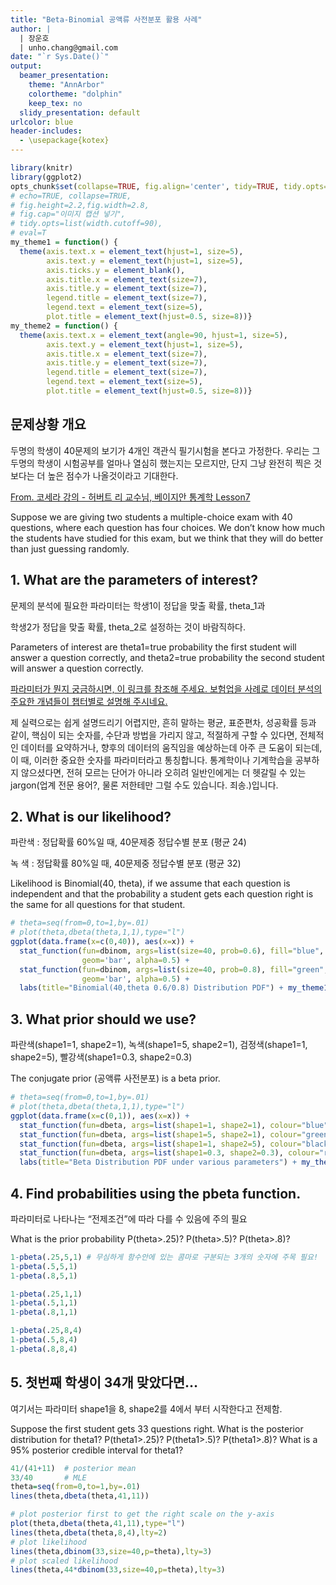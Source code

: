```yaml
---
title: "Beta-Binomial 공액류 사전분포 활용 사례"
author: |
  | 장운호
  | unho.chang@gmail.com
date: "`r Sys.Date()`"
output:
  beamer_presentation:
    theme: "AnnArbor"
    colortheme: "dolphin"
    keep_tex: no
  slidy_presentation: default
urlcolor: blue
header-includes:
  - \usepackage{kotex}
---
```


```r
library(knitr)
library(ggplot2)
opts_chunk$set(collapse=TRUE, fig.align='center', tidy=TRUE, tidy.opts=list(blank=TRUE, width.cutoff=100, strip.white=TRUE), warning=FALSE,message=FALSE,cache=TRUE)
# echo=TRUE, collapse=TRUE,
# fig.height=2.2,fig.width=2.8, 
# fig.cap="이미지 캡션 넣기", 
# tidy.opts=list(width.cutoff=90),
# eval=T
my_theme1 = function() {
  theme(axis.text.x = element_text(hjust=1, size=5),
        axis.text.y = element_text(hjust=1, size=5),
        axis.ticks.y = element_blank(),
        axis.title.x = element_text(size=7),
        axis.title.y = element_text(size=7),
        legend.title = element_text(size=7),
        legend.text = element_text(size=5),
        plot.title = element_text(hjust=0.5, size=8))}
my_theme2 = function() {
  theme(axis.text.x = element_text(angle=90, hjust=1, size=5),
        axis.text.y = element_text(hjust=1, size=5),
        axis.title.x = element_text(size=7),
        axis.title.y = element_text(size=7),
        legend.title = element_text(size=7),
        legend.text = element_text(size=5),
        plot.title = element_text(hjust=0.5, size=8))}
```

## 문제상황 개요
두명의 학생이 40문제의 보기가 4개인 객관식 필기시험을 본다고 가정한다.
우리는 그 두명의 학생이 시험공부를 얼마나 열심히 했는지는 모르지만,
단지 그냥 완전히 찍은 것 보다는 더 높은 점수가 나올것이라고 기대한다.

\scriptsize
[From. 코세라 강의 - 허버트 리 교수님, 베이지안 통계학 Lesson7](https://www.coursera.org/learn/bayesian-statistics/lecture/ZSJE5/data-analysis-example-in-r)

Suppose we are giving two students a multiple-choice exam with 40 questions,
where each question has four choices. We don't know how much the students
have studied for this exam, but we think that they will do better than just
guessing randomly.

## 1. What are the parameters of interest?
문제의 분석에 필요한 파라미터는 학생1이 정답을 맞출 확률, theta_1과

학생2가 정답을 맞출 확률, theta_2로 설정하는 것이 바람직하다.

\scriptsize
Parameters of interest are theta1=true probability the first student
will answer a question correctly, and theta2=true probability the second
student will answer a question correctly.

[파라미터가 뭔지 궁금하시면, 이 링크를 참조해 주세요. 보험업을 사례로 데이터 분석의 주요한 개념들이 챕터별로 설명해 주시네요.](https://skb.skku.edu/actuarial/roadmap2.do)

제 실력으로는 쉽게 설명드리기 어렵지만, 흔히 말하는 평균, 표준편차, 성공확률 등과 같이, 
핵심이 되는 숫자를, 수단과 방법을 가리지 않고, 적절하게 구할 수 있다면, 전체적인 데이터를 요약하거나, 향후의 데이터의 움직임을 예상하는데 아주 큰 도움이 되는데, 이 때, 이러한 중요한 숫자를 파라미터라고 통칭합니다.  통계학이나 기계학습을 공부하지 않으셨다면, 전혀 모르는 단어가 아니라 오히려 일반인에게는 더 헷갈릴 수 있는 jargon(업계 전문 용어?, 물론 저한테만 그럴 수도 있습니다. 죄송.)입니다.

## 2. What is our likelihood?
파란색 : 정답확률 60%일 때, 40문제중 정답수별 분포 (평균 24)

녹  색 : 정답확률 80%일 때, 40문제중 정답수별 분포 (평균 32)

\scriptsize
Likelihood is Binomial(40, theta), if we assume that each question is 
independent and that the probability a student gets each question right 
is the same for all questions for that student.

```r
# theta=seq(from=0,to=1,by=.01)
# plot(theta,dbeta(theta,1,1),type="l")
ggplot(data.frame(x=c(0,40)), aes(x=x)) +
  stat_function(fun=dbinom, args=list(size=40, prob=0.6), fill="blue", size=0.5, 
                geom='bar', alpha=0.5) +
  stat_function(fun=dbinom, args=list(size=40, prob=0.8), fill="green", size=0.5,
                geom='bar', alpha=0.5) +
  labs(title="Binomial(40,theta 0.6/0.8) Distribution PDF") + my_theme1()
```

## 3. What prior should we use?
파란색(shape1=1, shape2=1), 녹색(shape1=5, shape2=1),
검정색(shape1=1, shape2=5), 빨강색(shape1=0.3, shape2=0.3)

\scriptsize
The conjugate prior (공액류 사전분포) is a beta prior.

\Tiny
```r
# theta=seq(from=0,to=1,by=.01)
# plot(theta,dbeta(theta,1,1),type="l")
ggplot(data.frame(x=c(0,1)), aes(x=x)) +
  stat_function(fun=dbeta, args=list(shape1=1, shape2=1), colour="blue", size=0.5) +
  stat_function(fun=dbeta, args=list(shape1=5, shape2=1), colour="green", size=0.5) +
  stat_function(fun=dbeta, args=list(shape1=1, shape2=5), colour="black", size=0.5) +
  stat_function(fun=dbeta, args=list(shape1=0.3, shape2=0.3), colour="red", size=0.5) +
  labs(title="Beta Distribution PDF under various parameters") + my_theme1()
```

## 4. Find probabilities using the pbeta function.
파라미터로 나타나는 "전제조건"에 따라 다를 수 있음에 주의 필요

\scriptsize
What is the prior probability P(theta>.25)? P(theta>.5)? P(theta>.8)?

\tiny
```r
1-pbeta(.25,5,1) # 무심하게 함수안에 있는 콤마로 구분되는 3개의 숫자에 주목 필요!
1-pbeta(.5,5,1)
1-pbeta(.8,5,1)

1-pbeta(.25,1,1)
1-pbeta(.5,1,1)
1-pbeta(.8,1,1)

1-pbeta(.25,8,4)
1-pbeta(.5,8,4)
1-pbeta(.8,8,4)
```

## 5. 첫번째 학생이 34개 맞았다면...
여기서는 파라미터 shape1을 8, shape2를 4에서 부터 시작한다고 전제함.

\scriptsize
Suppose the first student gets 33 questions right. What is the posterior
distribution for theta1? P(theta1>.25)? P(theta1>.5)? P(theta1>.8)?
What is a 95% posterior credible interval for theta1?

```r
41/(41+11)  # posterior mean
33/40       # MLE
theta=seq(from=0,to=1,by=.01)
lines(theta,dbeta(theta,41,11))

# plot posterior first to get the right scale on the y-axis
plot(theta,dbeta(theta,41,11),type="l")
lines(theta,dbeta(theta,8,4),lty=2)
# plot likelihood
lines(theta,dbinom(33,size=40,p=theta),lty=3)
# plot scaled likelihood
lines(theta,44*dbinom(33,size=40,p=theta),lty=3)
```